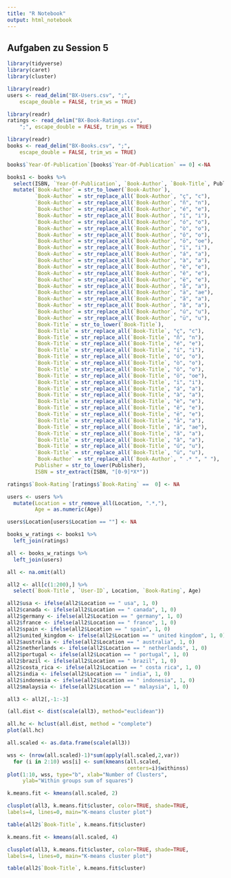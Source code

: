 ```yaml
---
title: "R Notebook"
output: html_notebook
---
```

## Aufgaben zu Session 5
```r
library(tidyverse)
library(caret)
library(cluster)
```
```r
library(readr)
users <- read_delim("BX-Users.csv", ";", 
    escape_double = FALSE, trim_ws = TRUE)
```
```r
library(readr)
ratings <- read_delim("BX-Book-Ratings.csv", 
    ";", escape_double = FALSE, trim_ws = TRUE)
```
```r
library(readr)
books <- read_delim("BX-Books.csv", ";", 
    escape_double = FALSE, trim_ws = TRUE)
```

```r
books$`Year-Of-Publication`[books$`Year-Of-Publication` == 0] <-NA
```

```r
books1 <- books %>%
  select(ISBN, `Year-Of-Publication`, `Book-Author`, `Book-Title`, Publisher) %>%
  mutate(`Book-Author` = str_to_lower(`Book-Author`), 
         `Book-Author` = str_replace_all(`Book-Author`, "ç", "c"),
         `Book-Author` = str_replace_all(`Book-Author`, "ñ", "n"),
         `Book-Author` = str_replace_all(`Book-Author`, "é", "e"),
         `Book-Author` = str_replace_all(`Book-Author`, "í", "i"),
         `Book-Author` = str_replace_all(`Book-Author`, "ó", "o"),
         `Book-Author` = str_replace_all(`Book-Author`, "ò", "o"),
         `Book-Author` = str_replace_all(`Book-Author`, "ô", "o"),
         `Book-Author` = str_replace_all(`Book-Author`, "ö", "oe"),
         `Book-Author` = str_replace_all(`Book-Author`, "ï", "i"),
         `Book-Author` = str_replace_all(`Book-Author`, "á", "a"),
         `Book-Author` = str_replace_all(`Book-Author`, "à", "a"),
         `Book-Author` = str_replace_all(`Book-Author`, "è", "e"),
         `Book-Author` = str_replace_all(`Book-Author`, "ê", "e"),
         `Book-Author` = str_replace_all(`Book-Author`, "ë", "e"),
         `Book-Author` = str_replace_all(`Book-Author`, "å", "a"),
         `Book-Author` = str_replace_all(`Book-Author`, "ä", "ae"),
         `Book-Author` = str_replace_all(`Book-Author`, "ã", "a"),
         `Book-Author` = str_replace_all(`Book-Author`, "â", "a"),
         `Book-Author` = str_replace_all(`Book-Author`, "ú", "u"),
         `Book-Author` = str_replace_all(`Book-Author`, "ü", "u"),
         `Book-Title` = str_to_lower(`Book-Title`),
         `Book-Title` = str_replace_all(`Book-Title`, "ç", "c"),
         `Book-Title` = str_replace_all(`Book-Title`, "ñ", "n"),
         `Book-Title` = str_replace_all(`Book-Title`, "é", "e"),
         `Book-Title` = str_replace_all(`Book-Title`, "í", "i"),
         `Book-Title` = str_replace_all(`Book-Title`, "ó", "o"),
         `Book-Title` = str_replace_all(`Book-Title`, "ò", "o"),
         `Book-Title` = str_replace_all(`Book-Title`, "ô", "o"),
         `Book-Title` = str_replace_all(`Book-Title`, "ö", "oe"),
         `Book-Title` = str_replace_all(`Book-Title`, "ï", "i"),
         `Book-Title` = str_replace_all(`Book-Title`, "á", "a"),
         `Book-Title` = str_replace_all(`Book-Title`, "à", "a"),
         `Book-Title` = str_replace_all(`Book-Title`, "è", "e"),
         `Book-Title` = str_replace_all(`Book-Title`, "ê", "e"),
         `Book-Title` = str_replace_all(`Book-Title`, "ë", "e"),
         `Book-Title` = str_replace_all(`Book-Title`, "å", "a"),
         `Book-Title` = str_replace_all(`Book-Title`, "ä", "ae"),
         `Book-Title` = str_replace_all(`Book-Title`, "ã", "a"),
         `Book-Title` = str_replace_all(`Book-Title`, "â", "a"),
         `Book-Title` = str_replace_all(`Book-Title`, "ú", "u"),
         `Book-Title` = str_replace_all(`Book-Title`, "ü", "u"),
         `Book-Author` = str_replace_all(`Book-Author`, " .* ", " "),
         Publisher = str_to_lower(Publisher),
         ISBN = str_extract(ISBN, "[0-9]*X*")) 
```


```r
ratings$`Book-Rating`[ratings$`Book-Rating` ==  0] <- NA
```



```r
users <- users %>%
  mutate(Location = str_remove_all(Location, ".*,"),
         Age = as.numeric(Age))
```
```r
users$Location[users$Location == ""] <- NA
```

```r
books_w_ratings <- books1 %>%
  left_join(ratings)
```

```r
all <- books_w_ratings %>%
  left_join(users)
```


```r
all <- na.omit(all)
```



```r
all2 <- all[c(1:200),] %>%
  select(`Book-Title`, `User-ID`, Location, `Book-Rating`, Age) 
```

```r
all2$usa <- ifelse(all2$Location == " usa", 1, 0)  
all2$canada <- ifelse(all2$Location == " canada", 1, 0) 
all2$germany <- ifelse(all2$Location == " germany", 1, 0) 
all2$france <- ifelse(all2$Location == " france", 1, 0) 
all2$spain <- ifelse(all2$Location == " spain", 1, 0) 
all2$united_kingdom <- ifelse(all2$Location == " united kingdom", 1, 0) 
all2$australia <- ifelse(all2$Location == " australia", 1, 0) 
all2$netherlands <- ifelse(all2$Location == " netherlands", 1, 0) 
all2$portugal <- ifelse(all2$Location == " portugal", 1, 0) 
all2$brazil <- ifelse(all2$Location == " brazil", 1, 0) 
all2$costa_rica <- ifelse(all2$Location == " costa rica", 1, 0) 
all2$india <- ifelse(all2$Location == " india", 1, 0) 
all2$indonesia <- ifelse(all2$Location == " indonesia", 1, 0) 
all2$malaysia <- ifelse(all2$Location == " malaysia", 1, 0)  
```


```r
all3 <- all2[,-1:-3]
```


```r
(all.dist <- dist(scale(all3), method="euclidean"))
```

```r
all.hc <- hclust(all.dist, method = "complete")
plot(all.hc)
```

```r
all.scaled <- as.data.frame(scale(all3))
```

```r
wss <- (nrow(all.scaled)-1)*sum(apply(all.scaled,2,var))
  for (i in 2:10) wss[i] <- sum(kmeans(all.scaled,
                                       centers=i)$withinss)
plot(1:10, wss, type="b", xlab="Number of Clusters",
     ylab="Within groups sum of squares")
```
```r
k.means.fit <- kmeans(all.scaled, 2)
```
```r
clusplot(all3, k.means.fit$cluster, color=TRUE, shade=TRUE,
labels=4, lines=0, main="K-means cluster plot")
```
```r
table(all2$`Book-Title`, k.means.fit$cluster)
```
```r
k.means.fit <- kmeans(all.scaled, 4)
```
```r
clusplot(all3, k.means.fit$cluster, color=TRUE, shade=TRUE,
labels=4, lines=0, main="K-means cluster plot")
```


```r
table(all2$`Book-Title`, k.means.fit$cluster)
```

